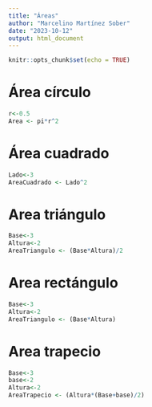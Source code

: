 ```yaml
---
title: "Áreas"
author: "Marcelino Martínez Sober"
date: "2023-10-12"
output: html_document
---
```


```r
knitr::opts_chunk$set(echo = TRUE)
```
# Área círculo

```r
r<-0.5
Area <- pi*r^2
```
# Área cuadrado

```r
Lado<-3
AreaCuadrado <- Lado^2
```

# Area triángulo
```r
Base<-3
Altura<-2
AreaTriangulo <- (Base*Altura)/2
```

# Area rectángulo
```r
Base<-3
Altura<-2
AreaTriangulo <- (Base*Altura)
```

# Area trapecio
```r
Base<-3
base<-2
Altura<-2
AreaTrapecio <- (Altura*(Base+base)/2)
```

